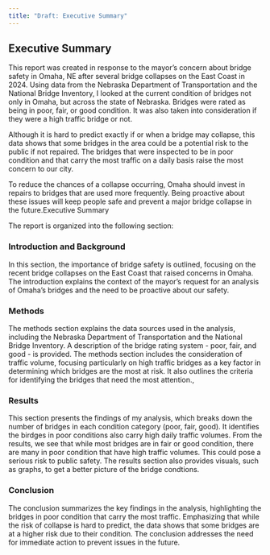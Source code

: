 ```yaml
---
title: "Draft: Executive Summary"
---
```


## Executive Summary

This report was created in response to the mayor's concern about bridge safety in Omaha, NE after several bridge collapses on the East Coast in 2024. Using data from the Nebraska Department of Transportation and the National Bridge Inventory, I looked at the current condition of bridges not only in Omaha, but across the state of Nebraska. Bridges were rated as being in poor, fair, or good condition. It was also taken into consideration if they were a high traffic bridge or not.

Although it is hard to predict exactly if or when a bridge may collapse, this data shows that some bridges in the area could be a potential risk to the public if not repaired. The bridges that were inspected to be in poor condition and that carry the most traffic on a daily basis raise the most concern to our city.

To reduce the chances of a collapse occurring, Omaha should invest in repairs to bridges that are used more frequently. Being proactive about these issues will keep people safe and prevent a major bridge collapse in the future.Executive Summary

The report is organized into the following section:

### Introduction and Background

In this section, the importance of bridge safety is outlined, focusing on the recent bridge collapses on the East Coast that raised concerns in Omaha. The introduction explains the context of the mayor's request for an analysis of Omaha's bridges and the need to be proactive about our safety.

### Methods

The methods section explains the data sources used in the analysis, including the Nebraska Department of Transportation and the National Bridge Inventory. A description of the bridge rating system - poor, fair, and good - is provided. The methods section includes the consideration of traffic volume, focusing particularly on high traffic bridges as a key factor in determining which bridges are the most at risk. It also outlines the criteria for identifying the bridges that need the most attention.,

### Results

This section presents the findings of my analysis, which breaks down the number of bridges in each condition category (poor, fair, good). It identifies the birdges in poor conditions also carry high daily traffic volumes. From the results, we see that while most bridges are in fair or good condition, there are many in poor condition that have high traffic volumes. This could pose a serious risk to public safety. The results section also provides visuals, such as graphs, to get a better picture of the bridge condtions.

### Conclusion

The conclusion summarizes the key findings in the analysis, highlighting the bridges in poor condition that carry the most traffic. Emphasizing that while the risk of collapse is hard to predict, the data shows that some bridges are at a higher risk due to their condition. The conclusion addresses the need for immediate action to prevent issues in the future.

